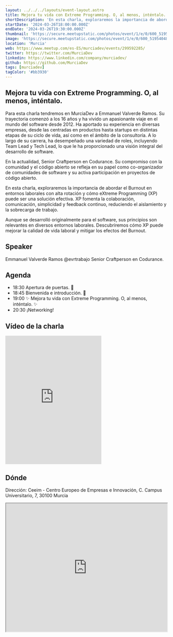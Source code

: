 ```yaml
---
layout: ../../../layouts/event-layout.astro
title: Mejora tu vida con Extreme Programming. O, al menos, inténtalo.
shortDescription: 'En esta charla, exploraremos la importancia de abordar el Burnout en entornos laborales con alta rotación y cómo eXtreme Programming (XP) puede ser una solución efectiva'
startDate: '2024-03-26T18:00:00.000Z'
endDate: '2024-03-26T19:30:00.000Z'
thumbnail: 'https://secure.meetupstatic.com/photos/event/1/e/0/600_519540480.webp?w=750'
image: 'https://secure.meetupstatic.com/photos/event/1/e/0/600_519540480.webp?w=750'
location: 'Murcia'
web: https://www.meetup.com/es-ES/murciadev/events/299592285/
twitter: https://twitter.com/MurciaDev
linkedin: https://www.linkedin.com/company/murciadev/
github: https://github.com/MurciaDev
tags: [murciadev]
tagColor: '#bb3930'
---
```


## Mejora tu vida con Extreme Programming. O, al menos, inténtalo.

Para esta charla tendremos en MurciaDev a Emmanuel Valverde Ramos. Su trayectoria comenzó a los 16 años y ha vivido un apasionante viaje en el mundo del software desde 2012. Ha aportado su experiencia en diversas empresas, desde las centradas en productos hasta startups en distintas etapas de su ciclo de vida, así como en el ámbito de la consultoría. A lo largo de su carrera, ha desempeñado una variedad de roles, incluyendo Team Lead y Tech Lead, lo que le ha proporcionado una visión integral del desarrollo de software.

En la actualidad, Senior Craftperson en Codurance. Su compromiso con la comunidad y el código abierto se refleja en su papel como co-organizador de comunidades de software y su activa participación en proyectos de código abierto.

En esta charla, exploraremos la importancia de abordar el Burnout en entornos laborales con alta rotación y cómo eXtreme Programming (XP) puede ser una solución efectiva. XP fomenta la colaboración, comunicación, simplicidad y feedback continuo, reduciendo el aislamiento y la sobrecarga de trabajo.

Aunque se desarrolló originalmente para el software, sus principios son relevantes en diversos entornos laborales. Descubriremos cómo XP puede mejorar la calidad de vida laboral y mitigar los efectos del Burnout.

## Speaker

Emmanuel Valverde Ramos
@evrtrabajo
Senior Craftperson en Codurance.

## Agenda

- 18:30 Apertura de puertas. 🚪
- 18:45 Bienvenida e introducción. 💬
- 19:00 ✨ Mejora tu vida con Extreme Programming. O, al menos, inténtalo. ✨
- 20:30 ¡Networking!

## Vídeo de la charla

<iframe
  class="w-full"
  height="400"
  src="https://www.youtube.com/embed/DgpLslfoFkM?si=L72f_Ro4Lyl_r3AO"
  title="Marzo 2024 - Emmanuel Valverde - Mejora tu vida con Extreme Programming"
  frameborder="0"
  allow="accelerometer; autoplay; clipboard-write; encrypted-media; gyroscope; picture-in-picture; web-share"
  referrerpolicy="strict-origin-when-cross-origin"
  allowfullscreen
></iframe>

## Dónde

Dirección: Ceeim - Centro Europeo de Empresas e Innovación, C. Campus Universitario, 7, 30100 Murcia

<iframe
  style="width: 100%; height: 400px;"
  height="400"
  allowfullscreen=""
  loading="lazy"
  referrerpolicy="no-referrer-when-downgrade"
  src="https://www.google.com/maps/embed?pb=!1m18!1m12!1m3!1d3143.443932979578!2d-1.1762645233074895!3d38.013428898375295!2m3!1f0!2f0!3f0!3m2!1i1024!2i768!4f13.1!3m3!1m2!1s0xd6381aae08b97bf%3A0xf21eda6b7d106c59!2sCeeim%20-%20Centro%20Europeo%20de%20Empresas%20e%20Innovaci%C3%B3n%20de%20Murcia!5e0!3m2!1ses!2ses!4v1710482058437!5m2!1ses!2ses"
  aria-label="Ceeim - Centro Europeo de Empresas e Innovación, C. Campus Universitario, 7, 30100 Murcia"
></iframe>
